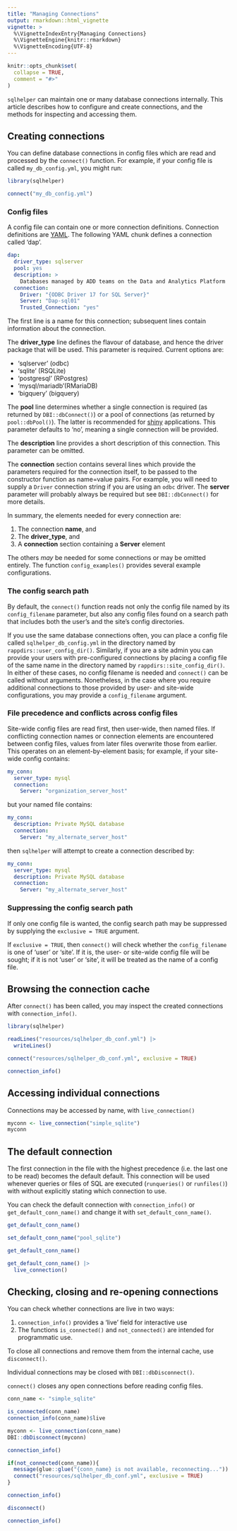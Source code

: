 ```yaml
---
title: "Managing Connections"
output: rmarkdown::html_vignette
vignette: >
  %\VignetteIndexEntry{Managing Connections}
  %\VignetteEngine{knitr::rmarkdown}
  %\VignetteEncoding{UTF-8}
---
```


```r
knitr::opts_chunk$set(
  collapse = TRUE,
  comment = "#>"
)
```

`sqlhelper` can maintain one or many database connections internally. This
article describes how to configure and create connections, and the methods for
inspecting and accessing them.

## Creating connections

You can define database connections in config files which are read and processed by the `connect()` function. For example, if your config file is called `my_db_config.yml`, you might run:

``` r
library(sqlhelper)

connect("my_db_config.yml")
```

### Config files

A config file can contain one or more connection definitions.
Connection definitions are [YAML](https://yaml.org/). The following YAML chunk defines a connection called 'dap'. 

```yaml
dap:
  driver_type: sqlserver
  pool: yes
  description: >
    Databases managed by ADD teams on the Data and Analytics Platform
  connection:
    Driver: "{ODBC Driver 17 for SQL Server}"
    Server: "Dap-sql01"
    Trusted_Connection: "yes"
```

The first line is a name for this connection; subsequent lines contain information about the connection.

The **driver_type** line defines the flavour of database, and hence the driver package that will be used. This parameter is required. Current options are:

* 'sqlserver' (odbc)
* 'sqlite' (RSQLite)
* 'postgresql' (RPostgres)
* 'mysql/mariadb'(RMariaDB)
* 'bigquery' (bigquery)

The **pool** line determines whether a single connection is required (as
returned by `DBI::dbConnect()`) or a pool of connections (as returned
by `pool::dbPool()`). The latter is recommended for [shiny](https://shiny.rstudio.com/) applications. This parameter defaults to 'no', meaning a single connection will be provided.

The **description** line provides a short description of this connection. This parameter can be omitted.

The **connection** section contains several lines which provide the parameters required for the connection itself, to be passed to the constructor function as name=value pairs. For example, you will need to supply a `Driver` connection string if you are using an `odbc` driver. The **server** parameter will probably always be required but see `DBI::dbConnect()` for more details.

In summary, the elements needed for every connection are:

#. The connection **name**, and
#. The **driver_type**, and
#. A **connection** section containing a **Server** element

The others *may* be needed for some connections or may be omitted entirely. The function `config_examples()` provides several example configurations. 

### The config search path

By default, the `connect()` function reads not only the config file named by its `config_filename` parameter, but also any config files found on a search path that includes both the user's and the site's config directories.

If you use the same database connections often, you can place a config file called `sqlhelper_db_config.yml` in the directory named by `rappdirs::user_config_dir()`. Similarly, if you are a site admin you can provide your users with pre-configured connections by placing a config file of the same name in the directory named by `rappdirs::site_config_dir()`. In either of these cases, no config filename is needed and `connect()` can be called without arguments. Nonetheless, in the case where you require additional connections to those provided by user- and site-wide configurations, you may provide a `config_filename` argument.

### File precedence and conflicts across config files

Site-wide config files are read first, then user-wide, then named files. If conflicting connection names or connection elements are encountered between config files, values from later files overwrite those from earlier. This operates on an element-by-element basis; for example, if your site-wide config contains:

```yaml
my_conn:
  server_type: mysql
  connection:
    Server: "organization_server_host"
```

but your named file contains:

```yaml
my_conn:
  description: Private MySQL database
  connection:
    Server: "my_alternate_server_host"
```
then `sqlhelper` will attempt to create a connection described by:

```yaml
my_conn:
  server_type: mysql
  description: Private MySQL database
  connection:
    Server: "my_alternate_server_host"
```

### Suppressing the config search path

If only one config file is wanted, the config search path may be suppressed by supplying the `exclusive = TRUE` argument.

If `exclusive = TRUE`, then `connect()` will check whether the `config_filename`
is one of 'user' or 'site'. If it is, the user- or site-wide config file will be
sought; if it is not 'user' or 'site', it will be treated as the name of a
config file.

## Browsing the connection cache

After `connect()` has been called, you may inspect the created connections with `connection_info()`. 

```r
library(sqlhelper)

readLines("resources/sqlhelper_db_conf.yml") |>
  writeLines()

connect("resources/sqlhelper_db_conf.yml", exclusive = TRUE)

connection_info()
```


## Accessing individual connections

Connections may be accessed by name, with `live_connection()`

```r
myconn <- live_connection("simple_sqlite")
myconn
```

## The default connection

The first connection in the file with the highest precedence (i.e. the last one to be read) becomes the default default. This connection will be used whenever queries or files of SQL are executed (`runqueries()` or `runfiles()`) with without explicitly stating which connection to use. 

You can check the default connection with `connection_info()` or `get_default_conn_name()` and change it with `set_default_conn_name()`.

```r
get_default_conn_name()

set_default_conn_name("pool_sqlite")

get_default_conn_name()

get_default_conn_name() |>
  live_connection()
```

## Checking, closing and re-opening connections

You can check whether connections are live in two ways:

#. `connection_info()` provides a 'live' field for interactive use
#. The functions `is_connected()` and `not_connected()` are intended for programmatic use.

To close all connections and remove them from the internal cache, use `disconnect()`.

Individual connections may be closed with `DBI::dbDisconnect()`. 

`connect()` closes any open connections before reading config files. 


```r
conn_name <- "simple_sqlite"

is_connected(conn_name)
connection_info(conn_name)$live

myconn <- live_connection(conn_name)
DBI::dbDisconnect(myconn)

connection_info()

if(not_connected(conn_name)){
  message(glue::glue("{conn_name} is not available, reconnecting..."))
  connect("resources/sqlhelper_db_conf.yml", exclusive = TRUE)
}

connection_info()

disconnect()

connection_info()
```

